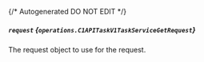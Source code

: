 {/* Autogenerated DO NOT EDIT  */}

##### `request` *{`operations.C1APITaskV1TaskServiceGetRequest`}*
The request object to use for the request.

<Collapsible openLabel={Labels.showProperties} closeLabel={Labels.hideProperties}>
  <C1APITaskV1TaskServiceGetRequest />
</Collapsible>

